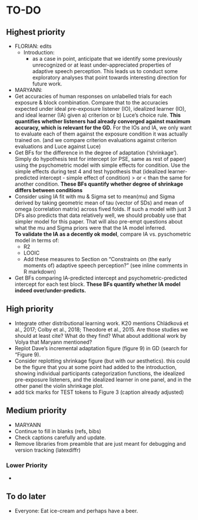 <!-- Do NOT knit this document. It is part of a larger document. Instead knit the main document (my-apa-formatted-article) -->

# TO-DO

## Highest priority
 * FLORIAN: edits
   * Introduction: 
     * as a case in point, anticipate that we identify some previously unrecognized or at least under-appreciated properties of adaptive speech perception. This leads us to conduct some exploratory analyses that point towards interesting direction for future work. 



 * MARYANN:
  * Get accuracies of human responses on *un*labelled trials for each exposure & block combination. Compare that to the accuracies expected under ideal pre-exposure listener (IO), idealized learner (IO), and ideal learner (IA) given a) criterion or b) Luce's choice rule. **This quantifies whether listeners had already converged against maximum accuracy, which is relevant for the GD.** For the IOs and IA, we only want to evaluate each of them against the exposure condition it was actually trained on. (and we compare criterion evaluations against criterion evaluations and Luce against Luce)
  * Get BFs for the difference in the degree of adaptation ('shrinkage'). Simply do hypothesis test for intercept (or PSE, same as rest of paper) using the psychometric model with simple effects for condition. Use the simple effects during test 4 and test hypothesis that (idealized learner-predicted intercept - simple effect of condition) > or < than the same for another condition. **These BFs quantify whether degree of shrinkage differs between conditions**
  * Consider using IA fit with mu & Sigma set to mean(mu) and Sigma derived by taking geometric mean of tau (vector of SDs) and mean of omega (correlation matrix) across fived folds. If such a model with just 3 DFs also predicts that data relatively well, we should probably use that simpler model for this paper. That will also pre-empt questions about what the mu and Sigma priors were that the IA model inferred.  
  **To validate the IA as a decently ok model**, compare IA vs. pyschometric model in terms of: 
     * R2
     * LOOIC
     * Add these measures to Section on "Constraints on (the early moments of) adaptive speech perception?" (see inline comments in R markdown)
  * Get BFs comparing IA-predicted intercept and psychometric-predicted intercept for each test block. **These BFs quantify whether IA model indeed over/under-predicts.**
 
## High priority
 * Integrate other distributional learning work. K20 mentions Chládková et al., 2017; Colby et al., 2018; Theodore et al., 2015. Are those studies we should at least cite? What do they find? What about additional work by Volya that Maryann mentioned?
 * Replot Dave's incremental adaptation figure (figure 9) in GD (search for "Figure 9).
 * Consider replotting shrinkage figure (but with our aesthetics). this could be the figure that you at some point had added to the introduction, showing individual participants categorization functions, the idealized pre-exposure listeners, and the idealized learner in one panel, and in the other panel the violin shrinkage plot.
 * add tick marks for TEST tokens to Figure 3 (caption already adjusted)
  


## Medium priority

 * MARYANN
  * Continue to fill in blanks (refs, bibs)
  * Check captions carefully and update.
  * Remove libraries from preamble that are just meant for debugging and version tracking (latexdiffr)


### Lower Priority
  * 

## To do later
  
  * Everyone: Eat ice-cream and perhaps have a beer.
